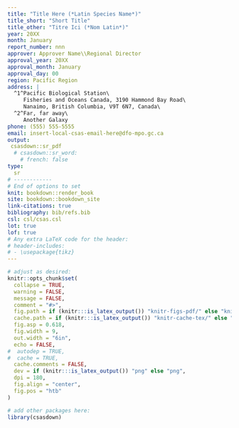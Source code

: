 ```yaml
---
title: "Title Here (*Latin Species Name*)"
title_short: "Short Title"
title_other: "Titre Ici (*Nom Latin*)"
year: 20XX
month: January
report_number: nnn
approver: Approver Name\\Regional Director
approval_year: 20XX
approval_month: January
approval_day: 00
region: Pacific Region
address: |
  ^1^Pacific Biological Station\
     Fisheries and Oceans Canada, 3190 Hammond Bay Road\
     Nanaimo, British Columbia, V9T 6N7, Canada\
  ^2^Far, far away\
     Another Galaxy
phone: (555) 555-5555
email: insert-local-csas-email-here@dfo-mpo.gc.ca
output:
 csasdown::sr_pdf
  # csasdown::sr_word:
    # french: false
type:
  sr
# ------------
# End of options to set
knit: bookdown::render_book
site: bookdown::bookdown_site
link-citations: true
bibliography: bib/refs.bib
csl: csl/csas.csl
lot: true
lof: true
# Any extra LaTeX code for the header:
# header-includes:
# - \usepackage{tikz}
---
```


```r
# adjust as desired:
knitr::opts_chunk$set(
  collapse = TRUE,
  warning = FALSE,
  message = FALSE,
  comment = "#>",
  fig.path = if (knitr:::is_latex_output()) "knitr-figs-pdf/" else "knitr-figs-docx/",
  cache.path = if (knitr:::is_latex_output()) "knitr-cache-tex/" else "knitr-cache-docx/",
  fig.asp = 0.618,
  fig.width = 9,
  out.width = "6in",
  echo = FALSE,
#  autodep = TRUE,
#  cache = TRUE,
  cache.comments = FALSE,
  dev = if (knitr:::is_latex_output()) "png" else "png",
  dpi = 180,
  fig.align = "center",
  fig.pos = "htb"
)
```

```r
# add other packages here:
library(csasdown)
```
